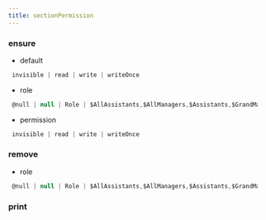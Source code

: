 ```yaml
---
title: sectionPermission
---
```


### ensure

- default
```js 
 invisible | read | write | writeOnce
```
- role
```js 
 @null | null | Role | $AllAssistants,$AllManagers,$Assistants,$GrandManager,$Manager,$Public,$Self...
```
- permission
```js 
 invisible | read | write | writeOnce
```

### remove

- role
```js 
 @null | null | Role | $AllAssistants,$AllManagers,$Assistants,$GrandManager,$Manager,$Public,$Self...
```

### print


